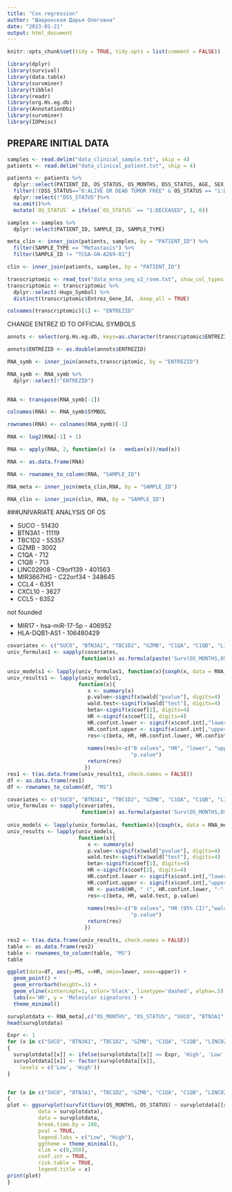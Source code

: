 ---
title: "Cox regression"
author: "Шавронская Дарья Олеговна"
date: "2023-01-21"
output: html_document
---

```{r setup, include=FALSE}
knitr::opts_chunk$set(tidy = TRUE, tidy.opts = list(comment = FALSE))
```

```{r message=FALSE}
library(dplyr)
library(survival)
library(data.table)
library(survminer)
library(tibble)
library(readr)
library(org.Hs.eg.db)
library(AnnotationDbi)
library(survminer)
library(IDPmisc)

```

## PREPARE INITIAL DATA

```{r}
samples <- read.delim("data_clinical_sample.txt", skip = 4)
patients <- read.delim("data_clinical_patient.txt", skip = 4)

patients <- patients %>%
  dplyr::select(PATIENT_ID, OS_STATUS, OS_MONTHS, DSS_STATUS, AGE, SEX)%>%
  filter(!(DSS_STATUS=="0:ALIVE OR DEAD TUMOR FREE" & OS_STATUS == "1:DECEASED"))%>%
  dplyr::select(!"DSS_STATUS")%>%
  na.omit()%>%
  mutate(`OS_STATUS` = ifelse(`OS_STATUS` == "1:DECEASED", 1, 0))

samples <- samples %>%
  dplyr::select(PATIENT_ID, SAMPLE_ID, SAMPLE_TYPE)
```


```{r}
meta_clin <- inner_join(patients, samples, by = "PATIENT_ID") %>%
  filter(SAMPLE_TYPE == "Metastasis") %>%
  filter(SAMPLE_ID != "TCGA-GN-A269-01")

clin <- inner_join(patients, samples, by = "PATIENT_ID")
```


```{r}
transcriptomic <- read_tsv("data_mrna_seq_v2_rsem.txt", show_col_types = FALSE)
transcriptomic <- transcriptomic %>%
  dplyr::select(-Hugo_Symbol) %>%
  distinct(transcriptomic$Entrez_Gene_Id, .keep_all = TRUE)

colnames(transcriptomic)[1] <- "ENTREZID"

```

CHANGE ENTREZ ID TO OFFICIAL SYMBOLS

```{r message=FALSE}
annots <- select(org.Hs.eg.db, keys=as.character(transcriptomic$ENTREZID), columns=c("SYMBOL"), keytype="ENTREZID")

annots$ENTREZID <- as.double(annots$ENTREZID)  

RNA_symb <- inner_join(annots,transcriptomic, by = "ENTREZID")

RNA_symb <- RNA_symb %>%
  dplyr::select(!"ENTREZID")
  

```

```{r}
RNA <- transpose(RNA_symb[-1])

colnames(RNA) <- RNA_symb$SYMBOL

rownames(RNA) <- colnames(RNA_symb)[-1]

RNA <- log2(RNA[-1] + 1)

RNA <- apply(RNA, 2, function(x) (x - median(x))/mad(x))

RNA <- as.data.frame(RNA)

RNA <- rownames_to_column(RNA, "SAMPLE_ID")

RNA_meta <- inner_join(meta_clin,RNA, by = "SAMPLE_ID")

RNA_clin <- inner_join(clin, RNA, by = "SAMPLE_ID")
```


###UNIVARIATE ANALYSIS OF OS

* SUCO - 51430 
* BTN3A1 - 11119
* TBC1D2 - 55357
* GZMB - 3002
* C1QA - 712
* C1QB - 713
* LINC02908 - C9orf139 - 401563
* MIR3667HG - C22orf34 - 348645
* CCL4 - 6351
* CXCL10 - 3627
* CCL5 - 6352

not founded

* MIR17 - hsa-miR-17-5p - 406952
* HLA-DQB1-AS1 - 106480429

```{r}
covariates <- c("SUCO", "BTN3A1", "TBC1D2", "GZMB", "C1QA", "C1QB", "LINC02908", "MIR3667HG", "CCL4", "CXCL10", "CCL5")
univ_formulas1 <- sapply(covariates,
                        function(x) as.formula(paste('Surv(OS_MONTHS,OS_STATUS)~', x)))
                        
univ_models1 <- lapply(univ_formulas1, function(x){coxph(x, data = RNA_meta)})
univ_results1 <- lapply(univ_models1,
                       function(x){ 
                          x <- summary(x)
                          p.value<-signif(x$wald["pvalue"], digits=4)
                          wald.test<-signif(x$wald["test"], digits=4)
                          beta<-signif(x$coef[1], digits=4)
                          HR <-signif(x$coef[2], digits=4)
                          HR.confint.lower <- signif(x$conf.int[,"lower .95"], 4)
                          HR.confint.upper <- signif(x$conf.int[,"upper .95"],4)
                          res<-c(beta, HR, HR.confint.lower, HR.confint.upper, wald.test, p.value)
                          
                          names(res)<-c("B values", "HR", "lower", "upper","wald.test", 
                                        "p.value")
                          return(res)
                         })
res1 <- t(as.data.frame(univ_results1, check.names = FALSE))
df <- as.data.frame(res1)
df <- rownames_to_column(df, "MS")
```

```{r}
covariates <- c("SUCO", "BTN3A1", "TBC1D2", "GZMB", "C1QA", "C1QB", "LINC02908", "MIR3667HG", "CCL4", "CXCL10", "CCL5")
univ_formulas <- sapply(covariates,
                        function(x) as.formula(paste('Surv(OS_MONTHS,OS_STATUS)~', x)))
                        
univ_models <- lapply(univ_formulas, function(x){coxph(x, data = RNA_meta)})
univ_results <- lapply(univ_models,
                       function(x){ 
                          x <- summary(x)
                          p.value<-signif(x$wald["pvalue"], digits=4)
                          wald.test<-signif(x$wald["test"], digits=4)
                          beta<-signif(x$coef[1], digits=4)
                          HR <-signif(x$coef[2], digits=4)
                          HR.confint.lower <- signif(x$conf.int[,"lower .95"], 4)
                          HR.confint.upper <- signif(x$conf.int[,"upper .95"],4)
                          HR <- paste0(HR, " (", HR.confint.lower, "-", HR.confint.upper, ")")
                          res<-c(beta, HR, wald.test, p.value)
                          
                          names(res)<-c("B values", "HR (95% CI)","wald.test", 
                                        "p.value")
                          return(res)
                         })

res2 <- t(as.data.frame(univ_results, check.names = FALSE))
table <- as.data.frame(res2)
table <- rownames_to_column(table, "MS")
table

```


```{r}
ggplot(data=df, aes(y=MS, x=HR, xmin=lower, xmax=upper)) +
  geom_point() + 
  geom_errorbarh(height=.1) +
  geom_vline(xintercept=1, color='black', linetype='dashed', alpha=.5) +
  labs(x='HR', y = 'Molecular signatures') +
  theme_minimal()
```


```{r}
survplotdata <- RNA_meta[,c("OS_MONTHS", "OS_STATUS", "SUCO", "BTN3A1", "TBC1D2", "GZMB", "C1QA", "C1QB", "LINC02908", "MIR3667HG", "CCL4", "CXCL10", "CCL5")] 
head(survplotdata)
```


```{r}
Expr <- 1
for (x in c("SUCO", "BTN3A1", "TBC1D2", "GZMB", "C1QA", "C1QB", "LINC02908", "MIR3667HG", "CCL4", "CXCL10", "CCL5"))
{
  survplotdata[[x]] <- ifelse(survplotdata[[x]] >= Expr, 'High', 'Low')
  survplotdata[[x]] <- factor(survplotdata[[x]],
    levels = c('Low', 'High'))
}


for (x in c("SUCO", "BTN3A1", "TBC1D2", "GZMB", "C1QA", "C1QB", "LINC02908", "MIR3667HG", "CCL4", "CXCL10", "CCL5"))
{
plot <- ggsurvplot(survfit(Surv(OS_MONTHS, OS_STATUS) ~ survplotdata[[x]], 
          data = survplotdata), 
          data = survplotdata, 
          break.time.by = 100,
          pval = TRUE, 
          legend.labs = c("Low", "High"), 
          ggtheme = theme_minimal(),
          xlim = c(0,350), 
          conf.int = TRUE, 
          risk.table = TRUE, 
          legend.title = x)
print(plot)
}


```


